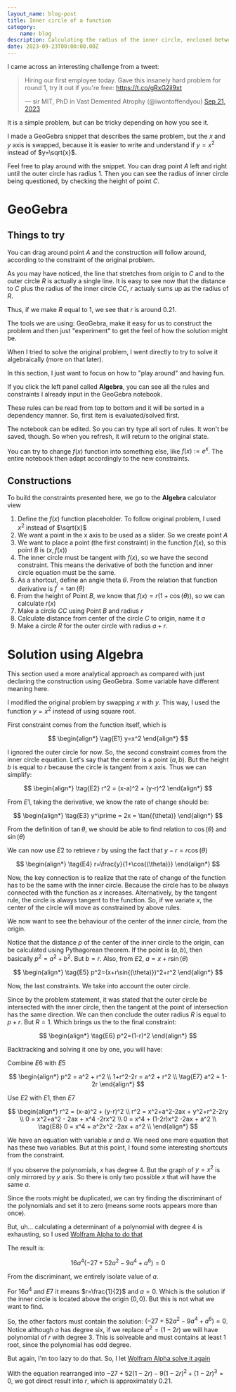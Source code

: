 ```yaml
---
layout_name: blog-post
title: Inner circle of a function
category:
    name: blog
description: Calculating the radius of the inner circle, enclosed between the function and larger circle.
date: 2023-09-23T00:00:00.00Z
---
```


I came across an interesting challenge from a tweet:

<blockquote className="twitter-tweet">
    <p lang="en" dir="ltr">
        Hiring our first employee today. Gave this insanely hard problem for round 1, try it out if you're free: 
        <a href="https://t.co/gRxG2jl9xt">https://t.co/gRxG2jl9xt</a>
    </p>
    &mdash; sir MIT, PhD in Vast Demented Atrophy (@iwontoffendyou)
    <a href="https://twitter.com/iwontoffendyou/status/1704935240907518367">Sep 21, 2023</a>
</blockquote> 
<script async src="https://platform.twitter.com/widgets.js" charset="utf-8"></script>

It is a simple problem, but can be tricky depending on how you see it.

I made a GeoGebra snippet that describes the same problem, but the $x$ and $y$ axis is swapped, because it is 
easier to write and understand if $y=x^2$ instead of $y=\sqrt{x}$.

Feel free to play around with the snippet. You can drag point $A$ left and right until the outer circle has radius 1.
Then you can see the radius of inner circle being questioned, by checking the height of point $C$.

# GeoGebra

<GeoGebra 
    title="Inner Circle from function" 
    src="https://www.geogebra.org/calculator/upcycxdz?embed" />

## Things to try

You can drag around point $A$ and the construction will follow around, according to the constraint of the original problem.

As you may have noticed, the line that stretches from origin to $C$ and to the outer circle $R$ is actually a single line.
It is easy to see now that the distance to $C$ plus the radius of the inner circle $CC$, $r$ actualy sums up as the radius of $R$.

Thus, if we make $R$ equal to 1, we see that $r$ is around $0.21$.

The tools we are using: GeoGebra, make it easy for us to construct the problem and then just "experiment" to get the feel of how the solution might be.

When I tried to solve the original problem, I went directly to try to solve it algebraically (more on that later).

In this section, I just want to focus on how to "play around" and having fun.

If you click the left panel called **Algebra**, you can see all the rules and constraints I already input in the GeoGebra notebook.

These rules can be read from top to bottom and it will be sorted in a dependency manner. So, first item is evaluated/solved first.

The notebook can be edited. So you can try type all sort of rules. It won't be saved, though. So when you refresh, it will return to the original state.

You can try to change $f(x)$ function into something else, like $f(x) := e^x$. The entire notebook then adapt accordingly to the new constraints.

## Constructions

To build the constraints presented here, we go to the **Algebra** calculator view

1. Define the $f(x)$ function placeholder. To follow original problem, I used $x^2$ instead of $\sqrt{x}$
2. We want a point in the x axis to be used as a slider. So we create point $A$
3. We want to place a point (the first constraint) in the function $f(x)$, so this point $B$ is $(x, f(x))$
4. The inner circle must be tangent with $f(x)$, so we have the second constraint. This means the derivative of both the function and inner circle equation must be the same.
5. As a shortcut, define an angle theta $\theta$. From the relation that function derivative is $f^\prime=\tan\left(\theta\right)$
6. From the height of Point $B$, we know that $f(x)=r(1+\cos(\theta))$, so we can calculate $r(x)$
7. Make a circle $CC$ using Point $B$ and radius $r$
8. Calculate distance from center of the circle $C$ to origin, name it $a$
9. Make a circle $R$ for the outer circle with radius $a+r$.

# Solution using Algebra

This section used a more analytical approach as compared with just declaring the construction using GeoGebra.
Some variable have different meaning here.

I modified the original problem by swapping $x$ with $y$. This way, I used the function $y=x^2$ instead of using square root.

First constraint comes from the function itself, which is 


$$
\begin{align*}
\tag{E1} y=x^2
\end{align*}
$$

I ignored the outer circle for now. So, the second constraint comes from the inner circle equation.
Let's say that the center is a point $(a,b)$.
But the height $b$ is equal to $r$ because the circle is tangent from x axis.
Thus we can simplify:

$$
\begin{align*}
\tag{E2} r^2 = (x-a)^2 + (y-r)^2
\end{align*}
$$


From $E1$, taking the derivative, we know the rate of change should be:

$$
\begin{align*}
\tag{E3} y^\prime = 2x = \tan{(\theta)}
\end{align*}
$$

From the definition of $\tan\theta$, we should be able to find relation to $\cos{(\theta)}$ and $\sin{(\theta)}$

We can now use $E2$ to retrieve $r$ by using the fact that $y-r=r\cos{(\theta)}$

$$
\begin{align*}
\tag{E4} r=\frac{y}{1+\cos{(\theta)}}
\end{align*}
$$

Now, the key connection is to realize that the rate of change of the function has to be the same with the inner circle.
Because the circle has to be always connected with the function as $x$ increases.
Alternatively, by the tangent rule, the circle is always tangent to the function.
So, if we variate $x$, the center of the circle will move as constrained by above rules.

We now want to see the behaviour of the center of the inner circle, from the origin.

Notice that the distance $p$ of the center of the inner circle to the origin, can be calculated using Pythagorean theorem.
If the point is $(a,b)$, then basically $p^2=a^2+b^2$. But $b=r$.
Also, from $E2$, $a=x+r\sin{(\theta)}$

$$
\begin{align*}
\tag{E5} p^2=(x+r\sin{(\theta)})^2+r^2
\end{align*}
$$

Now, the last constraints. We take into account the outer circle.

Since by the problem statement, it was stated that the outer circle be intersected with the inner circle, then the tangent at the point of intersection 
has the same direction. We can then conclude the outer radius $R$ is equal to $p+r$. But $R=1$.
Which brings us the to the final constraint:

$$
\begin{align*}
\tag{E6} p^2=(1-r)^2
\end{align*}
$$

Backtracking and solving it one by one, you will have:

Combine $E6$ with $E5$

$$
\begin{align*}
p^2 = a^2 + r^2 \\
1+r^2-2r = a^2 + r^2 \\
\tag{E7} a^2 = 1-2r
\end{align*}
$$

Use $E2$ with $E1$, then $E7$

$$
\begin{align*}
r^2 = (x-a)^2 + (y-r)^2 \\
r^2 = x^2+a^2-2ax + y^2+r^2-2ry \\
0 = x^2+a^2 - 2ax + x^4 -2rx^2 \\
0 = x^4 + (1-2r)x^2 -2ax + a^2 \\
\tag{E8} 0 = x^4 + a^2x^2 -2ax + a^2 \\
\end{align*}
$$

We have an equation with variable $x$ and $a$.
We need one more equation that has these two variables.
But at this point, I found some interesting shortcuts from the constraint.

If you observe the polynomials, $x$ has degree 4.
But the graph of $y=x^2$ is only mirrored by $y$ axis.
So there is only two possible $x$ that will have the same $a$.

Since the roots might be duplicated, we can try finding the discriminant of the polynomials and set it to zero (means some roots appears more than once).

But, uh... calculating a determinant of a polynomial with degree 4 is exhausting, so I used [Wolfram Alpha to do that](https://www.wolframalpha.com/input?i=discriminant+x%5E4+%2Ba%5E2x%5E2+-2ax%2Ba%5E2)

The result is:

$$
16 a^4 (-27 + 52 a^2 - 9 a^4 + a^6)=0
$$

From the discriminant, we entirely isolate value of $a$.

For $16a^4$ and $E7$ it means $r=\frac{1}{2}$ and $a=0$. Which is the solution if the inner circle 
is located above the origin $(0,0)$. But this is not what we want to find.

So, the other factors must contain the solution: $(-27 + 52 a^2 - 9 a^4 + a^6)=0$.
Notice although $a$ has degree six, if we replace $a^2=(1-2r)$ we will have polynomial of $r$ with degree 3.
This is solveable and must contains at least 1 root, since the polynomial has odd degree.

But again, I'm too lazy to do that. So, I let [Wolfram Alpha solve it again](https://www.wolframalpha.com/input?i=solve++%28-27+%2B+52+%281-2r%29+-+9+%281-2r%29%5E2+%2B+%281-2r%29%5E3%29)

With the equation rearranged into $-27 + 52 (1-2r) - 9 (1-2r)^2 + (1-2r)^3=0$, we got direct result into $r$, which is approximately $0.21$.
